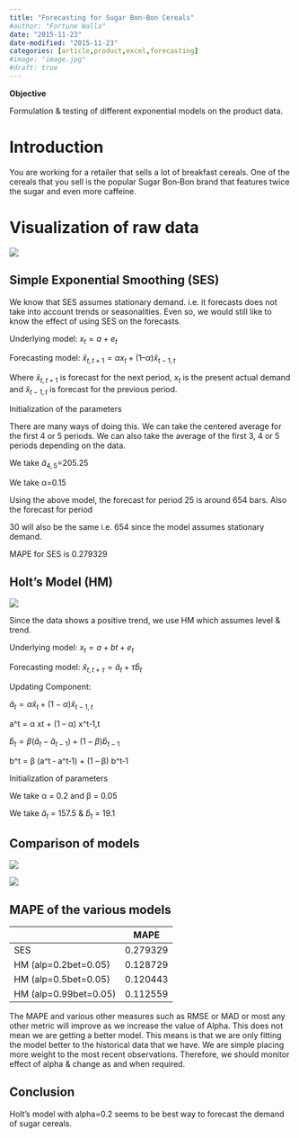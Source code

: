 ---
title: "Forecasting for Sugar Bon‐Bon Cereals"
#author: "Fortune Walla"
date: "2015-11-23"
date-modified: "2015-11-23"
categories: [article,product,excel,forecasting]
#image: "image.jpg"
#draft: true
---

**Objective**

Formulation & testing of different exponential models on the product data.

# Introduction 

You are working for a retailer that sells a lot of breakfast cereals. One of the cereals that you sell is the popular Sugar Bon‐Bon brand that features twice the sugar and even more caffeine.

# Visualization of raw data 

![](fig1.jpg)

## Simple Exponential Smoothing (SES) 

We know that SES assumes stationary demand. i.e. it forecasts does not take into account trends or seasonalities. Even so, we would still like to know the effect of using SES on the forecasts.

Underlying model: $x_{t} = a + e_{t}$

Forecasting model: $\hat{x}_{t,t+1} = \alpha x_{t} + (1 – \alpha) \hat{x}_{t-1,t}$

Where $\hat{x}_{t,t+1}$ is forecast for the next period, $x_{t}$ is the present actual demand and $\hat{x}_{t-1,t}$ is forecast for the previous period.

Initialization of the parameters

There are many ways of doing this. We can take the centered average for the first 4 or 5 periods. We can also take the average of the first 3, 4 or 5 periods depending on the data.

We take $\hat{a}_{4,5}$=205.25

We take α=0.15

Using the above model, the forecast for period 25 is around 654 bars. Also the forecast for period

30 will also be the same i.e. 654 since the model assumes stationary demand.

MAPE for SES is 0.279329

## Holt’s Model (HM) 

![](fig2.jpg)

Since the data shows a positive trend, we use HM which assumes level & trend.

Underlying model: $x_{t} = a + bt + e_{t}$

Forecasting model: $\hat{x}_{t,t+\tau} = \hat{a}_{t}+\tau \hat{b}_{t}$ 

Updating Component:


$\hat{a}_{t}=\alpha \hat{x}_{t}+ (1-\alpha)\hat{x}_{t-1,t}$

a\^t = α xt + (1 – α) x\^t‐1,t 

$\hat{b}_{t}=\beta (\hat{a}_{t}-\hat{a}_{t-1})+(1-\beta) \hat{b}_{t-1}$

b\^t = β (a\^t ‐ a\^t‐1) + (1 – β) b\^t‐1

Initialization of parameters

We take α = 0.2 and β = 0.05

We take $\hat{a}_{t}$ = 157.5 & $\hat{b}_{t}$ = 19.1

## Comparison of models 

![](fig3.jpg)

![](fig4.jpg)

## MAPE of the various models 

|                       | MAPE     |
|-----------------------|----------|
| SES                   | 0.279329 |
| HM (alp=0.2bet=0.05)  | 0.128729 |
| HM (alp=0.5bet=0.05)  | 0.120443 |
| HM (alp=0.99bet=0.05) | 0.112559 |

The MAPE and various other measures such as RMSE or MAD or most any other metric will improve as we increase the value of Alpha. This does not mean we are getting a better model. This means is that we are only fitting the model better to the historical data that we have. We are simple placing more weight to the most recent observations. Therefore, we should monitor effect of alpha & change as and when required.

## Conclusion 

Holt’s model with alpha=0.2 seems to be best way to forecast the demand of sugar cereals.
